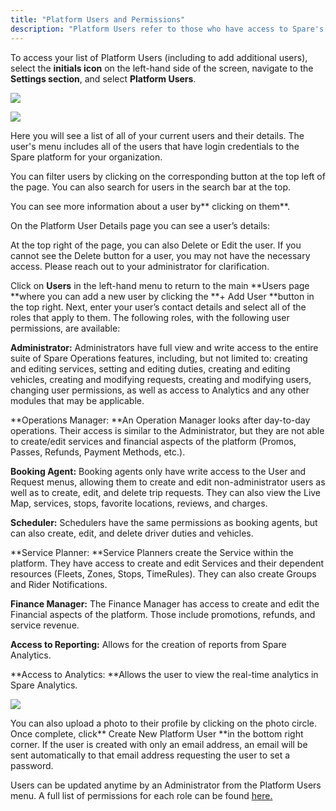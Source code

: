 ```yaml
---
title: "Platform Users and Permissions"
description: "Platform Users refer to those who have access to Spare's admin portal at platform.sparelabs.com."
---
```


To access your list of Platform Users (including to add additional users), select the **initials icon** on the left-hand side of the screen, navigate to the **Settings section**, and select **Platform Users**.

![](https://spare-74fa64f80617.intercom-attachments-1.com/i/o/971627661/a2f171885c460778d672a6b4/ngQ87gVBtEx-mmGkxDO4aJCPH_ElsqDwUg.png?expires=1753820100&signature=1b3ad98e22c2b66f1f8d5b65ca0d896c86837ddba0daccc2c4b1e49a5cf5362c&req=fScmEMt5m4deFb4f3HP0gJj%2FygTFjW4HKSiyn9iHT%2Fh1sCZHVGHMKWFtBJ4%2F%0AJso%3D%0A)

![](https://spare-74fa64f80617.intercom-attachments-1.com/i/o/971627666/9b7fd36f124bd2307c4ba9d4/Ww2MHYPShUP2T79MfIxixEKQmIQqfI56ZA.png?expires=1753820100&signature=c9ae8f22ff5c088c497fd46b20edd5cd5b924e795dacd3e18e4b69ff13219456&req=fScmEMt5m4dZFb4f3HP0gMjkNUVOCo2qM176bA%2Fl2pycb8KLZIdKy2OuVKmg%0A6DA%3D%0A)

Here you will see a list of all of your current users and their details. The user's menu includes all of the users that have login credentials to the Spare platform for your organization.

You can filter users by clicking on the corresponding button at the top left of the page. You can also search for users in the search bar at the top.

You can see more information about a user by** clicking on them**.

On the Platform User Details page you can see a user’s details:

At the top right of the page, you can also Delete or Edit the user. If you cannot see the Delete button for a user, you may not have the necessary access. Please reach out to your administrator for clarification.

Click on **Users** in the left-hand menu to return to the main **Users page **where you can add a new user by clicking the **+ Add User **button in the top right. Next, enter your user’s contact details and select all of the roles that apply to them. The following roles, with the following user permissions, are available:

**Administrator:** Administrators have full view and write access to the entire suite of Spare Operations features, including, but not limited to: creating and editing services, setting and editing duties, creating and editing vehicles, creating and modifying requests, creating and modifying users, changing user permissions, as well as access to Analytics and any other modules that may be applicable.

**Operations Manager: **An Operation Manager looks after day-to-day operations. Their access is similar to the Administrator, but they are not able to create/edit services and financial aspects of the platform (Promos, Passes, Refunds, Payment Methods, etc.).

**Booking Agent:** Booking agents only have write access to the User and Request menus, allowing them to create and edit non-administrator users as well as to create, edit, and delete trip requests. They can also view the Live Map, services, stops, favorite locations, reviews, and charges.

**Scheduler:** Schedulers have the same permissions as booking agents, but can also create, edit, and delete driver duties and vehicles.

**Service Planner: **Service Planners create the Service within the platform. They have access to create and edit Services and their dependent resources (Fleets, Zones, Stops, TimeRules). They can also create Groups and Rider Notifications.

**Finance Manager:** The Finance Manager has access to create and edit the Financial aspects of the platform. Those include promotions, refunds, and service revenue.

**Access to Reporting:** Allows for the creation of reports from Spare Analytics.

**Access to Analytics: **Allows the user to view the real-time analytics in Spare Analytics.

![](https://spare-74fa64f80617.intercom-attachments-1.com/i/o/971627672/0af9640c560e4faa04430e42/5hM3H4q8l0BxxZD3voc-umJry7UqOf8gEQ.png?expires=1753820100&signature=69a07ad42b58e99713e029a990e43ac54ef126b69666774167f6056073b5a2ca&req=fScmEMt5m4ZdFb4f3HP0gJBjnFZOCZ5DZ%2FnQhkXDiH4vZt6A5w54UCHMkdNJ%0ADPU%3D%0A)

You can also upload a photo to their profile by clicking on the photo circle. Once complete, click** Create New Platform User **in the bottom right corner. If the user is created with only an email address, an email will be sent automatically to that email address requesting the user to set a password.

Users can be updated anytime by an Administrator from the Platform Users menu. A full list of permissions for each role can be found [here.](https://docs.google.com/spreadsheets/d/1zquug0sQBEBZjEP7h_o6gTGb_wZuijPyKFhw4LHMgTE/edit?usp=sharing)
